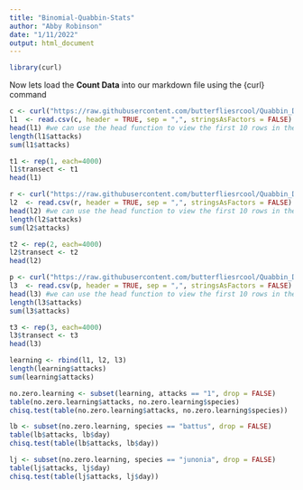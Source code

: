 ```yaml
---
title: "Binomial-Quabbin-Stats"
author: "Abby Robinson"
date: "1/11/2022"
output: html_document
---
```


```r
library(curl)
```

Now lets load the **Count Data** into our markdown file using the {curl} command 

```r
c <- curl("https://raw.githubusercontent.com/butterfliesrcool/Quabbin_Data/main/learning-phase-transect-one.csv")
l1  <- read.csv(c, header = TRUE, sep = ",", stringsAsFactors = FALSE)
head(l1) #we can use the head function to view the first 10 rows in the dataset 
length(l1$attacks)
sum(l1$attacks)
```

```r
t1 <- rep(1, each=4000)
l1$transect <- t1
head(l1)
```

```r
r <- curl("https://raw.githubusercontent.com/butterfliesrcool/Quabbin_Data/main/learning-phase-transect-two.csv")
l2  <- read.csv(r, header = TRUE, sep = ",", stringsAsFactors = FALSE)
head(l2) #we can use the head function to view the first 10 rows in the dataset 
length(l2$attacks)
sum(l2$attacks)
```

```r
t2 <- rep(2, each=4000)
l2$transect <- t2
head(l2)
```

```r
p <- curl("https://raw.githubusercontent.com/butterfliesrcool/Quabbin_Data/main/learning-phase-transect-three.csv")
l3  <- read.csv(p, header = TRUE, sep = ",", stringsAsFactors = FALSE)
head(l3) #we can use the head function to view the first 10 rows in the dataset 
length(l3$attacks)
sum(l3$attacks)
```

```r
t3 <- rep(3, each=4000)
l3$transect <- t3
head(l3)
```

```r
learning <- rbind(l1, l2, l3)
length(learning$attacks)
sum(learning$attacks)
```

```r
no.zero.learning <- subset(learning, attacks == "1", drop = FALSE)
table(no.zero.learning$attacks, no.zero.learning$species)
chisq.test(table(no.zero.learning$attacks, no.zero.learning$species))
```

```r
lb <- subset(no.zero.learning, species == "battus", drop = FALSE)
table(lb$attacks, lb$day)
chisq.test(table(lb$attacks, lb$day))
```

```r
lj <- subset(no.zero.learning, species == "junonia", drop = FALSE)
table(lj$attacks, lj$day)
chisq.test(table(lj$attacks, lj$day))
```

